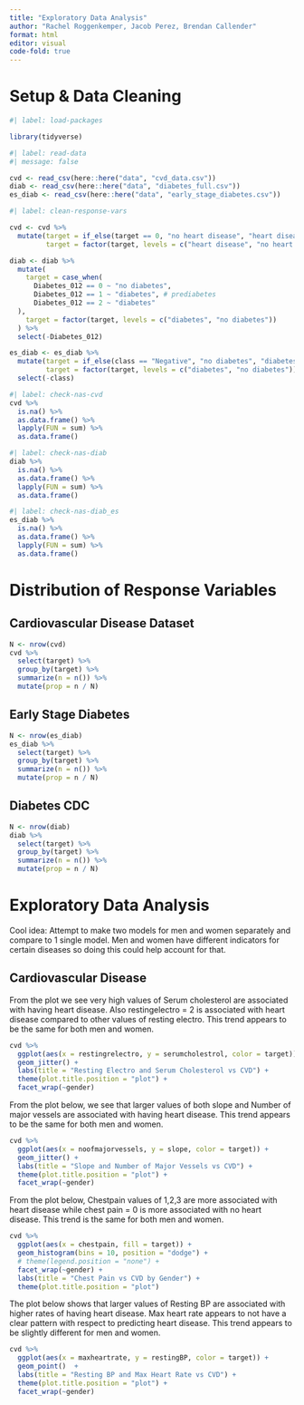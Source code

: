 ```yaml
---
title: "Exploratory Data Analysis"
author: "Rachel Roggenkemper, Jacob Perez, Brendan Callender"
format: html
editor: visual
code-fold: true
---
```


# Setup & Data Cleaning

```r
#| label: load-packages

library(tidyverse)
```

```r
#| label: read-data
#| message: false

cvd <- read_csv(here::here("data", "cvd_data.csv"))
diab <- read_csv(here::here("data", "diabetes_full.csv"))
es_diab <- read_csv(here::here("data", "early_stage_diabetes.csv"))
```

```r
#| label: clean-response-vars

cvd <- cvd %>%
  mutate(target = if_else(target == 0, "no heart disease", "heart disease"),
         target = factor(target, levels = c("heart disease", "no heart disease")))

diab <- diab %>%
  mutate(
    target = case_when(
      Diabetes_012 == 0 ~ "no diabetes",
      Diabetes_012 == 1 ~ "diabetes", # prediabetes
      Diabetes_012 == 2 ~ "diabetes"
  ),
    target = factor(target, levels = c("diabetes", "no diabetes"))
  ) %>%
  select(-Diabetes_012)

es_diab <- es_diab %>%
  mutate(target = if_else(class == "Negative", "no diabetes", "diabetes"),
         target = factor(target, levels = c("diabetes", "no diabetes"))) %>%
  select(-class)
```

```r
#| label: check-nas-cvd
cvd %>% 
  is.na() %>%
  as.data.frame() %>%
  lapply(FUN = sum) %>%
  as.data.frame()
```

```r
#| label: check-nas-diab
diab %>% 
  is.na() %>%
  as.data.frame() %>%
  lapply(FUN = sum) %>%
  as.data.frame()
```

```r
#| label: check-nas-diab_es
es_diab %>% 
  is.na() %>%
  as.data.frame() %>%
  lapply(FUN = sum) %>%
  as.data.frame()
```

# Distribution of Response Variables

## Cardiovascular Disease Dataset

```r
N <- nrow(cvd)
cvd %>%
  select(target) %>%
  group_by(target) %>%
  summarize(n = n()) %>%
  mutate(prop = n / N)
```

## Early Stage Diabetes

```r
N <- nrow(es_diab)
es_diab %>%
  select(target) %>%
  group_by(target) %>%
  summarize(n = n()) %>%
  mutate(prop = n / N)
```

## Diabetes CDC

```r
N <- nrow(diab)
diab %>%
  select(target) %>%
  group_by(target) %>%
  summarize(n = n()) %>%
  mutate(prop = n / N)
```

# Exploratory Data Analysis

Cool idea: Attempt to make two models for men and women separately and compare to 1 single model. Men and women have different indicators for certain diseases so doing this could help account for that.

## Cardiovascular Disease

From the plot we see very high values of Serum cholesterol are associated with having heart disease. Also restingelectro = 2 is associated with heart disease compared to other values of resting electro. This trend appears to be the same for both men and women.

```r
cvd %>%
  ggplot(aes(x = restingrelectro, y = serumcholestrol, color = target)) +
  geom_jitter() +
  labs(title = "Resting Electro and Serum Cholesterol vs CVD") +
  theme(plot.title.position = "plot") +
  facet_wrap(~gender)
```

From the plot below, we see that larger values of both slope and Number of major vessels are associated with having heart disease. This trend appears to be the same for both men and women.

```r
cvd %>%
  ggplot(aes(x = noofmajorvessels, y = slope, color = target)) +
  geom_jitter() +
  labs(title = "Slope and Number of Major Vessels vs CVD") +
  theme(plot.title.position = "plot") + 
  facet_wrap(~gender)
```

From the plot below, Chestpain values of 1,2,3 are more associated with heart disease while chest pain = 0 is more associated with no heart disease. This trend is the same for both men and women.

```r
cvd %>%
  ggplot(aes(x = chestpain, fill = target)) +
  geom_histogram(bins = 10, position = "dodge") +
  # theme(legend.position = "none") +
  facet_wrap(~gender) +
  labs(title = "Chest Pain vs CVD by Gender") +
  theme(plot.title.position = "plot")
```

The plot below shows that larger values of Resting BP are associated with higher rates of having heart disease. Max heart rate appears to not have a clear pattern with respect to predicting heart disease. This trend appears to be slightly different for men and women.

```r
cvd %>%
  ggplot(aes(x = maxheartrate, y = restingBP, color = target)) +
  geom_point()  +
  labs(title = "Resting BP and Max Heart Rate vs CVD") +
  theme(plot.title.position = "plot") +
  facet_wrap(~gender)
```
